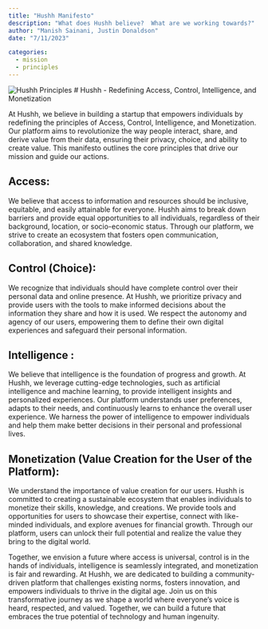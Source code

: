 ```yaml
---
title: "Hushh Manifesto"
description: "What does Hushh believe?  What are we working towards?"
author: "Manish Sainani, Justin Donaldson"
date: "7/11/2023"

categories:
  - mission
  - principles
---
```


![Hushh Principles](images/omgjjd_A_scientist_writing_a_set_of_core_principles_for_an_AI_07bc5c5e-e3d4-447a-80e3-8401f4767591.png)
# Hushh - Redefining Access, Control, Intelligence, and Monetization

At Hushh, we believe in building a startup that empowers individuals by redefining the principles of Access, Control, Intelligence, and Monetization. Our platform aims to revolutionize the way people interact, share, and derive value from their data, ensuring their privacy, choice, and ability to create value. This manifesto outlines the core principles that drive our mission and guide our actions.

## Access:
We believe that access to information and resources should be inclusive, equitable, and easily attainable for everyone. Hushh aims to break down barriers and provide equal opportunities to all individuals, regardless of their background, location, or socio-economic status. Through our platform, we strive to create an ecosystem that fosters open communication, collaboration, and shared knowledge.

## Control (Choice):
We recognize that individuals should have complete control over their personal data and online presence. At Hushh, we prioritize privacy and provide users with the tools to make informed decisions about the information they share and how it is used. We respect the autonomy and agency of our users, empowering them to define their own digital experiences and safeguard their personal information.

## Intelligence :
We believe that intelligence is the foundation of progress and growth. At Hushh, we leverage cutting-edge technologies, such as artificial intelligence and machine learning, to provide intelligent insights and personalized experiences. Our platform understands user preferences, adapts to their needs, and continuously learns to enhance the overall user experience. We harness the power of intelligence to empower individuals and help them make better decisions in their personal and professional lives.

## Monetization (Value Creation for the User of the Platform):
We understand the importance of value creation for our users. Hushh is committed to creating a sustainable ecosystem that enables individuals to monetize their skills, knowledge, and creations. We provide tools and opportunities for users to showcase their expertise, connect with like-minded individuals, and explore avenues for financial growth. Through our platform, users can unlock their full potential and realize the value they bring to the digital world.

Together, we envision a future where access is universal, control is in the hands of individuals, intelligence is seamlessly integrated, and monetization is fair and rewarding. At Hushh, we are dedicated to building a community-driven platform that challenges existing norms, fosters innovation, and empowers individuals to thrive in the digital age. Join us on this transformative journey as we shape a world where everyone's voice is heard, respected, and valued. Together, we can build a future that embraces the true potential of technology and human ingenuity.
